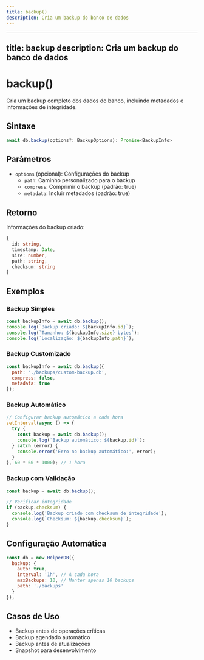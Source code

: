 ```yaml
---
title: backup()
description: Cria um backup do banco de dados
---
```


---
title: backup
description: Cria um backup do banco de dados
---

# backup()

Cria um backup completo dos dados do banco, incluindo metadados e informações de integridade.

## Sintaxe

```typescript
await db.backup(options?: BackupOptions): Promise<BackupInfo>
```

## Parâmetros

- `options` (opcional): Configurações do backup
  - `path`: Caminho personalizado para o backup
  - `compress`: Comprimir o backup (padrão: true)
  - `metadata`: Incluir metadados (padrão: true)

## Retorno

Informações do backup criado:
```typescript
{
  id: string,
  timestamp: Date,
  size: number,
  path: string,
  checksum: string
}
```

## Exemplos

### Backup Simples
```javascript
const backupInfo = await db.backup();
console.log(`Backup criado: ${backupInfo.id}`);
console.log(`Tamanho: ${backupInfo.size} bytes`);
console.log(`Localização: ${backupInfo.path}`);
```

### Backup Customizado
```javascript
const backupInfo = await db.backup({
  path: './backups/custom-backup.db',
  compress: false,
  metadata: true
});
```

### Backup Automático
```javascript
// Configurar backup automático a cada hora
setInterval(async () => {
  try {
    const backup = await db.backup();
    console.log(`Backup automático: ${backup.id}`);
  } catch (error) {
    console.error('Erro no backup automático:', error);
  }
}, 60 * 60 * 1000); // 1 hora
```

### Backup com Validação
```javascript
const backup = await db.backup();

// Verificar integridade
if (backup.checksum) {
  console.log('Backup criado com checksum de integridade');
  console.log(`Checksum: ${backup.checksum}`);
}
```

## Configuração Automática

```javascript
const db = new HelperDB({
  backup: {
    auto: true,
    interval: '1h', // A cada hora
    maxBackups: 10, // Manter apenas 10 backups
    path: './backups'
  }
});
```

## Casos de Uso

- Backup antes de operações críticas
- Backup agendado automático
- Backup antes de atualizações
- Snapshot para desenvolvimento